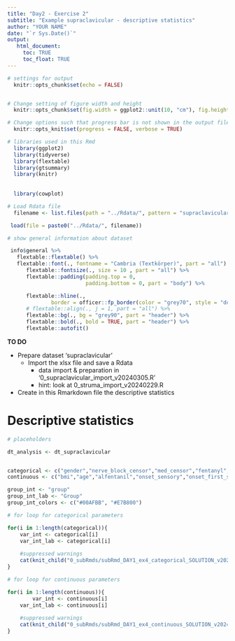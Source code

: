 ---
title: "Day2 - Exercise 2"
subtitle: "Example supraclavicular - descriptive statistics"
author: "YOUR NAME"
date: "`r Sys.Date()`"
output: 
   html_document:
     toc: TRUE
     toc_float: TRUE
---

```{r setup, include = FALSE}
# settings for output
  knitr::opts_chunk$set(echo = FALSE)


# Change setting of figure width and height
  knitr::opts_chunk$set(fig.width = ggplot2::unit(10, "cm"), fig.height = ggplot2::unit(8, "cm"))

# Change options such that progress bar is not shown in the output file <- NEW!!!
  knitr::opts_knit$set(progress = FALSE, verbose = TRUE)

# libraries used in this Rmd
  library(ggplot2)
  library(tidyverse)
  library(flextable)
  library(gtsummary)
  library(knitr)
 
  
  library(cowplot)
```

```{r,  echo = FALSE, eval = TRUE}
# Load Rdata file
  filename <- list.files(path = "../Rdata/", pattern = "supraclavicular_prepared")

 load(file = paste0("../Rdata/", filename))

# show general information about dataset

 info$general %>%
   flextable::flextable() %>%
   flextable::font(., fontname = "Cambria (Textkörper)", part = "all") %>%
      flextable::fontsize(., size = 10 , part = "all") %>%
      flextable::padding(padding.top = 0,
                         padding.bottom = 0, part = "body") %>%

      flextable::hline(.,
              border = officer::fp_border(color = "grey70", style = "dotted")) %>%
      # flextable::align(., j = 1, part = "all") %>%
      flextable::bg(., bg = "grey90", part = "header") %>%
      flextable::bold(., bold = TRUE, part = "header") %>%
      flextable::autofit()

```


**TO DO**

* Prepare dataset 'supraclavicular'
   - Import the xlsx file and save a Rdata
      + data import & preparation in '0_supraclavicular_import_v20240305.R'
      + hint: look at 0_struma_import_v20240229.R
* Create in this Rmarkdown file the descriptive statistics

# Descriptive statistics

```{r}
# placeholders

dt_analysis <- dt_supraclavicular


categorical <- c("gender","nerve_block_censor","med_censor","fentanyl","midazolam","vps_rest","vps_movement")
continuous <- c("bmi","age","alfentanil","onset_sensory","onset_first_sensory","onset_motor","med_duration","opioid_total")

group_int <- "group"
group_int_lab <- "Group"
group_int_colors <- c("#00AFBB", "#E7B800")

```



```{r, results = 'asis'}
# for loop for categorical parameters

for(i in 1:length(categorical)){
    var_int <- categorical[i]
    var_int_lab <- categorical[i]
    
    #suppressed warnings
    cat(knit_child("0_subRmds/subRmd_DAY1_ex4_categorical_SOLUTION_v20240223.Rmd"),sep ='\n')
}

``` 


```{r, results = 'asis'}
# for loop for continuous parameters

for(i in 1:length(continuous)){
        var_int <- continuous[i]
    var_int_lab <- continuous[i]
    
    #suppressed warnings
    cat(knit_child("0_subRmds/subRmd_DAY1_ex4_continuous_SOLUTION_v20240223.Rmd"),sep ='\n')
}


```

